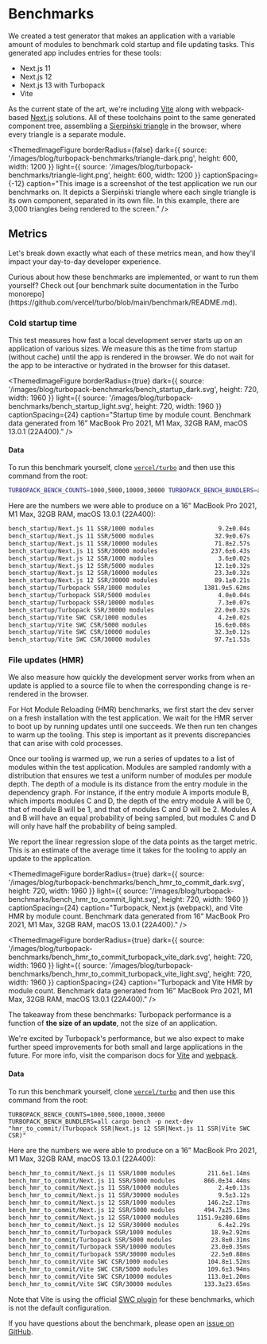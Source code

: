 
# Benchmarks

We created a test generator that makes an application with a variable amount of modules to benchmark cold startup and file updating tasks. This generated app includes entries for these tools:

- Next.js 11
- Next.js 12
- Next.js 13 with Turbopack
- Vite

As the current state of the art, we're including [Vite](https://vitejs.dev/) along with webpack-based [Next.js](https://nextjs.org) solutions. All of these toolchains point to the same generated component tree, assembling a [Sierpiński triangle](https://en.wikipedia.org/wiki/Sierpi%C5%84ski_triangle) in the browser, where every triangle is a separate module.

<ThemedImageFigure
  borderRadius={false}
  dark={{
    source: '/images/blog/turbopack-benchmarks/triangle-dark.png',
    height: 600,
    width: 1200
  }}
  light={{
    source: '/images/blog/turbopack-benchmarks/triangle-light.png',
    height: 600,
    width: 1200
  }}
  captionSpacing={-12}
  caption="This image is a screenshot of the test application we run our benchmarks on. It depicts a Sierpiński triangle where each single triangle is its own component, separated in its own file. In this example, there are 3,000 triangles being rendered to the screen."
/>

## Metrics

Let's break down exactly what each of these metrics mean, and how they'll impact your day-to-day developer experience.

<Callout type="info">
  Curious about how these benchmarks are implemented, or want to run them yourself? Check out [our benchmark suite documentation in the Turbo monorepo](https://github.com/vercel/turbo/blob/main/benchmark/README.md).
</Callout>

### Cold startup time

This test measures how fast a local development server starts up on an application of various sizes. We measure this as the time from startup (without cache) until the app is rendered in the browser. We do not wait for the app to be interactive or hydrated in the browser for this dataset.

<DocsBenchmarksGraph category="cold" bars={DEFAULT_BARS} />

<ThemedImageFigure
  borderRadius={true}
  dark={{
    source: '/images/blog/turbopack-benchmarks/bench_startup_dark.svg',
    height: 720,
    width: 1960
  }}
  light={{
    source: '/images/blog/turbopack-benchmarks/bench_startup_light.svg',
    height: 720,
    width: 1960
  }}
  captionSpacing={24}
  caption="Startup time by module count. Benchmark data generated from 16” MacBook Pro 2021, M1 Max, 32GB RAM, macOS 13.0.1 (22A400)."
/>

#### Data

To run this benchmark yourself, clone [`vercel/turbo`](https://github.com/vercel/turbo) and then use this command from the root:

```sh
TURBOPACK_BENCH_COUNTS=1000,5000,10000,30000 TURBOPACK_BENCH_BUNDLERS=all cargo bench -p next-dev "startup/(Turbopack SSR|Next.js 12 SSR|Next.js 11 SSR|Vite SWC CSR)."
```

Here are the numbers we were able to produce on a 16” MacBook Pro 2021, M1 Max, 32GB RAM, macOS 13.0.1 (22A400):

```sh
bench_startup/Next.js 11 SSR/1000 modules                  9.2±0.04s
bench_startup/Next.js 11 SSR/5000 modules                 32.9±0.67s
bench_startup/Next.js 11 SSR/10000 modules                71.8±2.57s
bench_startup/Next.js 11 SSR/30000 modules               237.6±6.43s
bench_startup/Next.js 12 SSR/1000 modules                  3.6±0.02s
bench_startup/Next.js 12 SSR/5000 modules                 12.1±0.32s
bench_startup/Next.js 12 SSR/10000 modules                23.3±0.32s
bench_startup/Next.js 12 SSR/30000 modules                89.1±0.21s
bench_startup/Turbopack SSR/1000 modules               1381.9±5.62ms
bench_startup/Turbopack SSR/5000 modules                   4.0±0.04s
bench_startup/Turbopack SSR/10000 modules                  7.3±0.07s
bench_startup/Turbopack SSR/30000 modules                 22.0±0.32s
bench_startup/Vite SWC CSR/1000 modules                    4.2±0.02s
bench_startup/Vite SWC CSR/5000 modules                   16.6±0.08s
bench_startup/Vite SWC CSR/10000 modules                  32.3±0.12s
bench_startup/Vite SWC CSR/30000 modules                  97.7±1.53s
```

### File updates (HMR)

We also measure how quickly the development server works from when an update is applied to a source file to when the corresponding change is re-rendered in the browser.

For Hot Module Reloading (HMR) benchmarks, we first start the dev server on a fresh installation with the test application. We wait for the HMR server to boot up by running updates until one succeeds. We then run ten changes to warm up the tooling. This step is important as it prevents discrepancies that can arise with cold processes.

Once our tooling is warmed up, we run a series of updates to a list of modules within the test application. Modules are sampled randomly with a distribution that ensures we test a uniform number of modules per module depth. The depth of a module is its distance from the entry module in the dependency graph. For instance, if the entry module A imports module B, which imports modules C and D, the depth of the entry module A will be 0, that of module B will be 1, and that of modules C and D will be 2. Modules A and B will have an equal probability of being sampled, but modules C and D will only have half the probability of being sampled.

We report the linear regression slope of the data points as the target metric. This is an estimate of the average time it takes for the tooling to apply an update to the application.

<DocsBenchmarksGraph category="file_change" bars={HMR_BARS} />

<ThemedImageFigure
  borderRadius={true}
  dark={{
    source: '/images/blog/turbopack-benchmarks/bench_hmr_to_commit_dark.svg',
    height: 720,
    width: 1960
  }}
  light={{
    source: '/images/blog/turbopack-benchmarks/bench_hmr_to_commit_light.svg',
    height: 720,
    width: 1960
  }}
  captionSpacing={24}
  caption="Turbopack, Next.js (webpack), and Vite HMR by module count. Benchmark data generated from 16” MacBook Pro 2021, M1 Max, 32GB RAM, macOS 13.0.1 (22A400)."
/>

<a id="bench"/>

<ThemedImageFigure
  borderRadius={true}
  dark={{
    source: '/images/blog/turbopack-benchmarks/bench_hmr_to_commit_turbopack_vite_dark.svg',
    height: 720,
    width: 1960
  }}
  light={{
    source: '/images/blog/turbopack-benchmarks/bench_hmr_to_commit_turbopack_vite_light.svg',
    height: 720,
    width: 1960
  }}
  captionSpacing={24}
  caption="Turbopack and Vite HMR by module count. Benchmark data generated from 16” MacBook Pro 2021, M1 Max, 32GB RAM, macOS 13.0.1 (22A400)."
/>

The takeaway from these benchmarks: Turbopack performance is a function of **the size of an update**, not the size of an application.

We're excited by Turbopack's performance, but we also expect to make further speed improvements for both small and large applications in the future. For more info, visit the comparison docs for [Vite](/pack/docs/comparisons/vite) and [webpack](/pack/docs/comparisons/webpack).

#### Data

To run this benchmark yourself, clone [`vercel/turbo`](https://github.com/vercel/turbo) and then use this command from the root:

```
TURBOPACK_BENCH_COUNTS=1000,5000,10000,30000 TURBOPACK_BENCH_BUNDLERS=all cargo bench -p next-dev "hmr_to_commit/(Turbopack SSR|Next.js 12 SSR|Next.js 11 SSR|Vite SWC CSR)"
```

Here are the numbers we were able to produce on a 16” MacBook Pro 2021, M1 Max, 32GB RAM, macOS 13.0.1 (22A400):

```sh
bench_hmr_to_commit/Next.js 11 SSR/1000 modules         211.6±1.14ms
bench_hmr_to_commit/Next.js 11 SSR/5000 modules        866.0±34.44ms
bench_hmr_to_commit/Next.js 11 SSR/10000 modules           2.4±0.13s
bench_hmr_to_commit/Next.js 11 SSR/30000 modules           9.5±3.12s
bench_hmr_to_commit/Next.js 12 SSR/1000 modules         146.2±2.17ms
bench_hmr_to_commit/Next.js 12 SSR/5000 modules        494.7±25.13ms
bench_hmr_to_commit/Next.js 12 SSR/10000 modules     1151.9±280.68ms
bench_hmr_to_commit/Next.js 12 SSR/30000 modules           6.4±2.29s
bench_hmr_to_commit/Turbopack SSR/1000 modules           18.9±2.92ms
bench_hmr_to_commit/Turbopack SSR/5000 modules           23.8±0.31ms
bench_hmr_to_commit/Turbopack SSR/10000 modules          23.0±0.35ms
bench_hmr_to_commit/Turbopack SSR/30000 modules          22.5±0.88ms
bench_hmr_to_commit/Vite SWC CSR/1000 modules           104.8±1.52ms
bench_hmr_to_commit/Vite SWC CSR/5000 modules           109.6±3.94ms
bench_hmr_to_commit/Vite SWC CSR/10000 modules          113.0±1.20ms
bench_hmr_to_commit/Vite SWC CSR/30000 modules         133.3±23.65ms
```

Note that Vite is using the official [SWC plugin](https://github.com/vitejs/vite-plugin-react-swc) for these benchmarks, which is not the default configuration.

If you have questions about the benchmark, please open an [issue on GitHub](https://github.com/vercel/turbo/issues).
